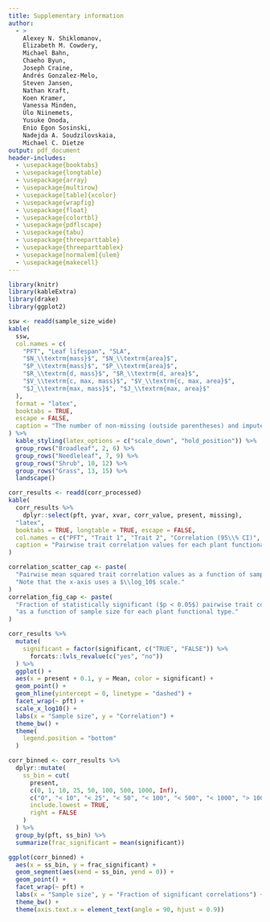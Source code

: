 ```yaml
---
title: Supplementary information
author:
  - >
    Alexey N. Shiklomanov,
    Elizabeth M. Cowdery,
    Michael Bahn,
    Chaeho Byun,
    Joseph Craine,
    Andrés Gonzalez-Melo,
    Steven Jansen,
    Nathan Kraft,
    Koen Kramer,
    Vanessa Minden,
    Ülo Niinemets,
    Yusuke Onoda,
    Enio Egon Sosinski,
    Nadejda A. Soudzilovskaia,
    Michael C. Dietze
output: pdf_document
header-includes:
  - \usepackage{booktabs}
  - \usepackage{longtable}
  - \usepackage{array}
  - \usepackage{multirow}
  - \usepackage[table]{xcolor}
  - \usepackage{wrapfig}
  - \usepackage{float}
  - \usepackage{colortbl}
  - \usepackage{pdflscape}
  - \usepackage{tabu}
  - \usepackage{threeparttable}
  - \usepackage{threeparttablex}
  - \usepackage[normalem]{ulem}
  - \usepackage{makecell}
---
```


```r
library(knitr)
library(kableExtra)
library(drake)
library(ggplot2)
```

```r
ssw <- readd(sample_size_wide)
kable(
  ssw,
  col.names = c(
    "PFT", "Leaf lifespan", "SLA",
    "$N_\\textrm{mass}$", "$N_\\textrm{area}$",
    "$P_\\textrm{mass}$", "$P_\\textrm{area}$",
    "$R_\\textrm{d, mass}$", "$R_\\textrm{d, area}$",
    "$V_\\textrm{c, max, mass}$", "$V_\\textrm{c, max, area}$",
    "$J_\\textrm{max, mass}$", "$J_\\textrm{max, area}$"
  ),
  format = "latex",
  booktabs = TRUE,
  escape = FALSE,
  caption = "The number of non-missing (outside parentheses) and imputed (inside parentheses) observations of each trait for each plant functional type used in this analysis."
) %>%
  kable_styling(latex_options = c("scale_down", "hold_position")) %>%
  group_rows("Broadleaf", 2, 6) %>%
  group_rows("Needleleaf", 7, 9) %>%
  group_rows("Shrub", 10, 12) %>%
  group_rows("Grass", 13, 15) %>%
  landscape()
```

```r
corr_results <- readd(corr_processed)
kable(
  corr_results %>%
    dplyr::select(pft, yvar, xvar, corr_value, present, missing),
  "latex",
  booktabs = TRUE, longtable = TRUE, escape = FALSE,
  col.names = c("PFT", "Trait 1", "Trait 2", "Correlation (95\\% CI)", "present", "missing"),
  caption = "Pairwise trait correlation values for each plant functional type. Values with asterisks indicate correlations significantly different from zero ($p < 0.05$)."
)

correlation_scatter_cap <- paste(
  "Pairwise mean squared trait correlation values as a function of sample size.",
  "Note that the x-axis uses a $\\log_10$ scale."
)
correlation_fig_cap <- paste(
  "Fraction of statistically significant ($p < 0.05$) pairwise trait correlation estimates",
  "as a function of sample size for each plant functional type."
)
```

```r
corr_results %>%
  mutate(
    significant = factor(significant, c("TRUE", "FALSE")) %>%
      forcats::lvls_revalue(c("yes", "no"))
  ) %>%
  ggplot() +
  aes(x = present + 0.1, y = Mean, color = significant) +
  geom_point() +
  geom_hline(yintercept = 0, linetype = "dashed") +
  facet_wrap(~ pft) +
  scale_x_log10() +
  labs(x = "Sample size", y = "Correlation") +
  theme_bw() +
  theme(
	legend.position = "bottom"
  )
```

```r
corr_binned <- corr_results %>%
  dplyr::mutate(
    ss_bin = cut(
      present,
      c(0, 1, 10, 25, 50, 100, 500, 1000, Inf),
      c("0", "< 10", "< 25", "< 50", "< 100", "< 500", "< 1000", "> 1000"),
      include.lowest = TRUE,
      right = FALSE
    )
  ) %>%
  group_by(pft, ss_bin) %>%
  summarize(frac_significant = mean(significant))

ggplot(corr_binned) +
  aes(x = ss_bin, y = frac_significant) +
  geom_segment(aes(xend = ss_bin, yend = 0)) +
  geom_point() +
  facet_wrap(~ pft) +
  labs(x = "Sample size", y = "Fraction of significant correlations") +
  theme_bw() +
  theme(axis.text.x = element_text(angle = 90, hjust = 0.9))
```

